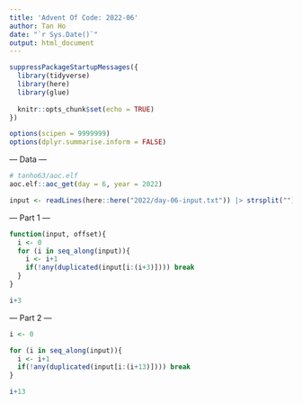 ```yaml
---
title: 'Advent Of Code: 2022-06'
author: Tan Ho
date: "`r Sys.Date()`"
output: html_document
---
```


```r
suppressPackageStartupMessages({
  library(tidyverse)
  library(here)
  library(glue)
  
  knitr::opts_chunk$set(echo = TRUE)
})

options(scipen = 9999999)
options(dplyr.summarise.inform = FALSE)
```

--- Data ---

```r
# tanho63/aoc.elf
aoc.elf::aoc_get(day = 6, year = 2022)
```

```r
input <- readLines(here::here("2022/day-06-input.txt")) |> strsplit("") |> unlist()
```

--- Part 1 ---

```r
function(input, offset){
  i <- 0
  for (i in seq_along(input)){
    i <- i+1
    if(!any(duplicated(input[i:(i+3)]))) break
  }
}

i+3
```

--- Part 2 ---

```r
i <- 0

for (i in seq_along(input)){
  i <- i+1
  if(!any(duplicated(input[i:(i+13)]))) break
}

i+13
```

